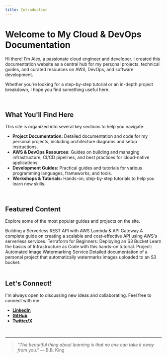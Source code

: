 ```yaml
---
title: Introduction 
---
```



# Welcome to My Cloud & DevOps Documentation

Hi there! I'm Alex, a passionate cloud engineer and developer. I created this documentation website as a central hub for my personal projects, technical guides, and curated resources on AWS, DevOps, and software development.

Whether you're looking for a step-by-step tutorial or an in-depth project breakdown, I hope you find something useful here.

<br />

## What You'll Find Here

This site is organized into several key sections to help you navigate:

* **Project Documentation:** Detailed documentation and code for my personal projects, including architecture diagrams and setup instructions.
* **AWS & DevOps Resources:** Guides on building and managing infrastructure, CI/CD pipelines, and best practices for cloud-native applications.
* **Development Guides:** Practical guides and tutorials for various programming languages, frameworks, and tools.
* **Workshops & Tutorials:** Hands-on, step-by-step tutorials to help you learn new skills.

<br />

## Featured Content

Explore some of the most popular guides and projects on the site.

<div className="grid gap-4 md:grid-cols-2 lg:grid-cols-3">
<Link href="/tutorials/serverless-api-aws">
<Card className="p-6 shadow-sm hover:shadow-md transition-shadow cursor-pointer">
<CardHeader>
<CardTitle>Building a Serverless REST API with AWS Lambda & API Gateway</CardTitle>
</CardHeader>
<CardDescription>A complete guide on creating a scalable and cost-effective API using AWS's serverless services.</CardDescription>
</Card>
</Link>
<Link href="/aws-devops/terraform-s3-bucket">
<Card className="p-6 shadow-sm hover:shadow-md transition-shadow cursor-pointer">
<CardHeader>
<CardTitle>Terraform for Beginners: Deploying an S3 Bucket</CardTitle>
</CardHeader>
<CardDescription>Learn the basics of Infrastructure as Code with this hands-on tutorial.</CardDescription>
</Card>
</Link>
<Link href="/projects/image-watermarker">
<Card className="p-6 shadow-sm hover:shadow-md transition-shadow cursor-pointer">
<CardHeader>
<CardTitle>Project: Automated Image Watermarking Service</CardTitle>
</CardHeader>
<CardDescription>Detailed documentation of a personal project that automatically watermarks images uploaded to an S3 bucket.</CardDescription>
</Card>
</Link>
</div>

<br />

## Let's Connect!

I'm always open to discussing new ideas and collaborating. Feel free to connect with me.

-   [**LinkedIn**](https://linkedin.com/in/yourprofile)
-   [**GitHub**](https://github.com/yourusername)
-   [**Twitter/X**](https://twitter.com/yourhandle)

<br />

---

> _"The beautiful thing about learning is that no one can take it away from you."_
> — B.B. King